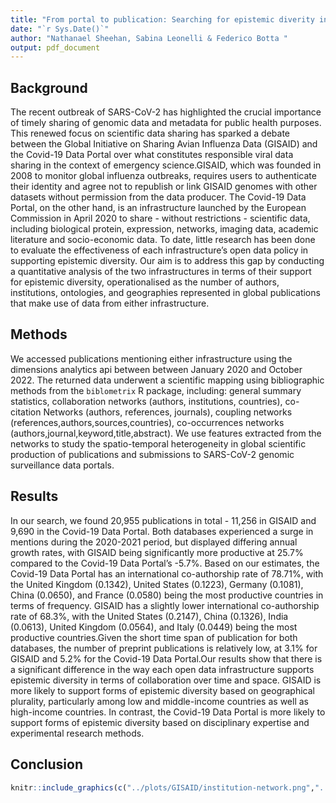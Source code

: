 ```yaml
---
title: "From portal to publication: Searching for epistemic diverity in genomic surveillance infrastructure"
date: "`r Sys.Date()`"
author: "Nathanael Sheehan, Sabina Leonelli & Federico Botta "
output: pdf_document
---
```



<!-- ```{r pressure, echo=FALSE, fig.cap="Data Governance - Open Science - Covid-19 - Epistemic Diversity", out.width = '100%'} -->
<!-- knitr::include_graphics("../plots/dna.png") -->
<!-- ``` -->
 

<!-- GISAID is a global initiative that enables scientists to access genomic data of the SARS-CoV-2 virus. The platform has been praised for its efforts in enabling global collaboration, yet it has also come under fire for its strict open data policy which requires researchers to sign a data sharing agreement that limits how they can use and share this data.  -->


<!--  The covid-19 pandemic has highlighted the importance of open data sharing as it has allowed researchers to rapidly respond to the pandemic through rapid knowledge exchange.  -->

<!-- Open data is often described as a panacea for the problems of data sharing in science. Yet, its often generalised definition lacks  The two common strains of open data - gratis and libre - are often described as antithetical to one another. Gratis open data is defined as "open data that is free of charge" and libre open data is defined as "open data that is free of legal, technological or social restrictions" (OECD, 2015). 

In recent history the debate between gratis and libre open data has largely played out between GISAID and the Covid-19 data portal in publications, public letters and leaked emails, yet little work has been done to quantitatively study the effectiveness of each platforms open data policy. We aim to address this research gap by conducting a quantitative analysis of the two platforms with regards to their support for epistemic diversity. 

We operationalise epistemic diversity as the number of authors, institutions, ontologies and geographies that are represented in global publications that make use of data from either platform. Epistemic diversity is important because it allows for different forms of knowledge to be represented in scientific research. For example, geographical diversity is important because it allows for different forms of knowledge about the virus to be represented in scientific research. Similarly, disciplinary diversity is important because it allows for different forms of knowledge about the virus to be represented in scientific research. The debate between gratis and libre open data has largely played out between GISAID and the Covid-19 Data Portal. GISAID is a gratis open data platform that was launched in 2008 in response to the outbreak of the H1N1 pandemic. The platform was designed to allow scientists to share genomic data about emerging pathogens with one another. The platform requires users to sign a Data Use Agreement (DUA) which stipulates that users will not share the data with anyone who does not have a DUA. 

The Covid-19 Data Portal is a libre open data platform that was launched in 2020 in response to the outbreak of the SARS-CoV-2 pandemic. The platform was designed to allow scientists to share genomic data about the virus with one another. The platform does not require users to sign a DUA. 

The debate between the two platforms has largely played out in the form of publications, public letters and leaked emails. For example, in May 2020, GISAID released a statement which criticised the Covid-19 Data Portal for not requiring users to sign a DUA. The statement claimed that the lack of a DUA would lead to the misuse of data and would hamper efforts to track the spread of the virus. In response, the Covid-19 Data Portal released a statement which claimed that the DUA was unnecessary and that it would hamper efforts to track the spread of the virus. 

In September 2020, GISAID released an open letter which criticised the Covid-19 Data Portal for not requiring users to sign a DUA. The letter claimed that the lack of a DUA would lead to the misuse of data and would hamper efforts to track the spread of the virus. In response, the Covid-19 Data Portal released a statement which claimed that the DUA was unnecessary and that it would hamper efforts to track the spread of the virus. 

In October 2020, GISAID released an email which criticised the Covid-19 Data Portal for not requiring users to sign a DUA. The email claimed that the lack of a DUA would lead to the misuse of data and would hamper efforts to track the spread of the virus. In response,  -->

## Background

The recent outbreak of SARS-CoV-2 has highlighted the crucial importance of timely sharing of genomic data and metadata for public health purposes. This renewed focus on scientific data sharing has sparked a debate between the Global Initiative on Sharing Avian Influenza Data (GISAID) and the Covid-19 Data Portal over what constitutes responsible viral data sharing in the context of emergency science.GISAID, which was founded in 2008 to monitor global influenza outbreaks, requires users to authenticate their identity and agree not to republish or link GISAID genomes with other datasets without permission from the data producer. The Covid-19 Data Portal, on the other hand, is an infrastructure launched by the European Commission in April 2020 to share - without restrictions - scientific data, including biological protein, expression, networks, imaging data, academic literature and socio-economic data. To date, little research has been done to evaluate the effectiveness of each infrastructure's open data policy in supporting epistemic diversity. Our aim is to address this gap by conducting a quantitative analysis of the two infrastructures in terms of their support for epistemic diversity, operationalised as the number of authors, institutions, ontologies, and geographies represented in global publications that make use of data from either infrastructure.

## Methods

We accessed publications mentioning either infrastructure using the dimensions analytics api between between January 2020 and October 2022. The returned data underwent a scientific mapping using bibliographic methods from the `biblometrix` R package, including: general summary statistics, collaboration networks (authors, institutions, countries), co-citation Networks (authors, references, journals), coupling networks (references,authors,sources,countries), co-occurrences networks (authors,journal,keyword,title,abstract). We use features extracted from the networks to study the spatio-temporal heterogeneity in global scientific production of publications and submissions to SARS-CoV-2 genomic surveillance data portals.

## Results
In our search, we found 20,955 publications in total - 11,256 in GISAID and 9,690 in the Covid-19 Data Portal. Both databases experienced a surge in mentions during the 2020-2021 period, but displayed differing annual growth rates, with GISAID being significantly more productive at 25.7% compared to the Covid-19 Data Portal's -5.7%. Based on our estimates, the Covid-19 Data Portal has an international co-authorship rate of 78.71%, with the United Kingdom (0.1342), United States (0.1223), Germany (0.1081), China (0.0650), and France (0.0580) being the most productive countries in terms of frequency. GISAID has a slightly lower international co-authorship rate of 68.3%, with the United States (0.2147), China (0.1326), India (0.0613), United Kingdom (0.0564), and Italy (0.0449) being the most productive countries.Given the short time span of publication for both databases, the number of preprint publications is relatively low, at 3.1% for GISAID and 5.2% for the Covid-19 Data Portal.Our results show that there is a significant difference in the way each open data infrastructure supports epistemic diversity in terms of collaboration over time and space. GISAID is more likely to support forms of epistemic diversity based on geographical plurality, particularly among low and middle-income countries as well as high-income countries. In contrast, the Covid-19 Data Portal is more likely to support forms of epistemic diversity based on disciplinary expertise and experimental research methods.

## Conclusion



```r
knitr::include_graphics(c("../plots/GISAID/institution-network.png","../plots/EMBL/institution-network.png"))
```

<!-- > Supplementary material - including code, data and presentations - can be accessed through the papers github [repository](https://github.com/natesheehan/OPEN-GM/).  -->

<!-- <p style="text-align:center;font-size:3em"> <b>*</b></p> -->


<!-- # Diverse enough: A scientific mapping of sars-cov-2 genome databases  -->

<!-- ## Background -->

<!-- Open Data is often lumped into two categories: "gratis" or "libre". These two terms have famously defined a period of open source history where computer scientists fought over the semantic import of describing technical processes and artefacts. As the quote famously goes "free as in speach, not beer" libre is Stallmans preposition in articulating the Free Software Movement (FOSS) and his position in defending freedom as a first principle in software and data exchange.  -->

<!-- The theme of epistemic diveristy has been explored in Open Science initiatives by identifying the number of factors in which can shape a diverse Open Science project. These include, but are not limited to a diversification of methods, characteristics of researchers, funding, geo-political location and intellectual property regimes (Leonelli 2021).One could say there are two main arguments for epistemic diversity; one is practical and the other is normative. The practical argument for epistemic diversity rests on the idea that diverse perspectives lead to new insights and theories. This argument has been put forward by many social epistemologists, including Helen Longino (2002) and Evelyn Fox Keller (1985). Longino argues that epistemic diversity is important because it leads to “the cognitive benefits of confrontation with alternative points of view” (2002, p. 74). In other words, when different perspectives are brought into contact with each other, they can challenge and improve each other. This process of confrontation and exchange is essential for scientific progress. Keller makes a similar point when she argues that “diversity…is an indispensable condition of fruitful scientific research” (1985, p. 21). She goes on to say that “without…diversity…there could be no growth in our knowledge” (1985, p. 21). Thus, according to the practical argument, epistemic diversity is important because it leads to better science. On the other hand, the normative argument for epistemic diversity rests on the idea that diverse perspectives should be included in science for moral or political reasons. This argument has been put forward by many feminist philosophers of science, including Sandra Harding (1986) and Donna Haraway (1991). Harding argues that we should strive for an “optimal mix” of voices in science because this would lead to “a more just society”. These arguments are not mutually exclusive, and both can be used to support the case for epistemic diversity. -->
<!-- <!-- #the semantic weighed with signifcant import - and for many still does.  --> 

<!-- <!-- and computer scientists jousted with defining . Libre, coming from the latin word "free", is famously known to come from Richard Stiemns articulataion of the , where among his   --> 

<!-- <!-- Altough these categories were intially developed to distingiush between the nuances of Open Access publications types, the terms have grown in the vernacular of data scholars and practitioners to taxonamise the various forms of OD. The terms are linguistically shared within the software movement  --> 

<!-- <!-- The latent potential of Open Data (OD) to radically improve knowledge exchange came into momentous actualisation during the Covid-19 pandemic and now, more than ever, plays a critical role in the ways institutions, governments and businesses operate. Typically, when deciphering what socio-legal form OD is  --> 

<!-- <!-- In his data driven history of bioinformatics, Hughes documents the long tradition and  --> 


<!-- <!-- Like the literature in Open Access, the terms "gratis" and "libre" have been used to describe two key formulations of openness. For example, gratis, coming from the  --> 

<!-- <!-- and the subsequent time passed since global sanctions and mandates were lifted in most countries. During this short but on going history, OD in its many forms and functions has come to play a commonplace role in the organisation of knowledge exchange among a global network of scientists, institutions, businesses and governments. This  --> 

<!-- <!-- As Jamie Leach concludes the resilience across research communicates to effectively solve what ever may be virus X will fundamentally rely on the manifestation of open access, open data and open science  as "new normals", he write "anything less will be regression without justification". Leach is not alone, many others agree with his orientation that  --> 

<!-- <!-- analysed using high-throughout put sequence machine in labatories spread across the globe. The field of genomic science and its cultural scientific norms of accepting the unrestricted sharing of genomic data  --> 


<!-- <!-- oncludes, . While taken in its most utopian reading, Leach argument for Open Science, Open Data and Open Access etc missi   --> 


<!-- What has been the debate between the two portals? -->

<!-- Nature letter -->
<!-- Gobels phd paper -->
<!-- Global disparities paper -->
<!-- Our previous work -->

<!-- How does this study fill the lacuna in research? -->

<!-- ## Data and Methods -->

<!-- The following section outlines the data and methods used as an emperical tool in this investigation. Although one of the authors have aforementioned in previous work against one of the methodologies used in this paper - biblometric analysis (Leonelli REF) - a degree of explanation may be needed.  -->

<!-- ### Data collection -->

<!-- Include queries, where teh data was from, what catefories were searched against, time, language, article type and manual filtering efforts.  -->

<!-- ### Data Analysis -->

<!-- - Explain scientific mapping, Bibliometric analysis, regression and state all the software and packages being used. -->

<!-- - Summary statistics -->

<!-- - Networks of publications -->

<!-- - Spatio-temporal correlations -->

<!-- ## Results -->

<!-- ### GISAID -->

<!-- ```{r, echo=FALSE, fig.cap="Data Governance - Open Science - Covid-19 - Epistemic Diversity", out.width = '100%'} -->
<!-- S = readRDS("../data/sum-ena-corpus.rds") -->
<!-- knitr::kable(as.data.frame(S$MainInformationDF)) -->
<!-- ``` -->

<!-- ```{r, echo=FALSE, fig.cap="Data Governance - Open Science - Covid-19 - Epistemic Diversity", out.width = '100%'} -->
<!-- knitr::include_graphics("../plots/EMBL/mcp-scp.png") -->
<!-- ``` -->


<!-- ```{r, echo=FALSE, fig.cap="Data Governance - Open Science - Covid-19 - Epistemic Diversity", out.width = '100%'} -->
<!-- knitr::include_graphics("../plots/presentation/gisaid-networks.png") -->
<!-- ``` -->

<!-- ### The Covid-19 Data Portal -->

<!-- #### Summary Statistics -->

<!-- ```{r, echo=FALSE, fig.cap="Data Governance - Open Science - Covid-19 - Epistemic Diversity", out.width = '100%'} -->
<!-- S = readRDS("../data/sum-ena-corpus.rds") -->
<!-- knitr::kable(as.data.frame(S$MainInformationDF)) -->
<!-- ``` -->

<!-- #### Networks  -->

<!-- ```{r, echo=FALSE, fig.cap="Data Governance - Open Science - Covid-19 - Epistemic Diversity", out.width = '100%'} -->
<!-- knitr::include_graphics("../plots/EMBL/mcp-scp.png") -->
<!-- ``` -->


<!-- ```{r, echo=FALSE, fig.cap="Data Governance - Open Science - Covid-19 - Epistemic Diversity", out.width = '100%'} -->
<!-- knitr::include_graphics("../plots/EMBL/author-network.png") -->
<!-- ``` -->


<!-- ```{r, echo=FALSE, fig.cap="Data Governance - Open Science - Covid-19 - Epistemic Diversity", out.width = '100%'} -->
<!-- knitr::include_graphics("../plots/EMBL/country-network.png") -->
<!-- ``` -->


<!-- ```{r, echo=FALSE, fig.cap="Data Governance - Open Science - Covid-19 - Epistemic Diversity", out.width = '100%'} -->
<!-- knitr::include_graphics("../plots/EMBL/institution-network.png") -->
<!-- ``` -->


<!-- ```{r, echo=FALSE, fig.cap="Data Governance - Open Science - Covid-19 - Epistemic Diversity", out.width = '100%'} -->
<!-- knitr::include_graphics("../plots/EMBL/keyword-network.png") -->
<!-- ``` -->


<!-- ## Discussion -->



<!-- ## Conclusion -->

<!-- ## References -->

<!-- <!--  -->


<!-- The SARS-CoV-2 pandemic has seen a dramatic increase in the use of genomic data, with initiatives such as the Global Initiative on Sharing All Influenza Data (GISAID) and the Covid-19 Data Portal being among the leading in facilitating open sharing of all kinds; sequence, patient metadata records ,photogenic trees, literature and much more*. Despite this seemingly aulurtistic image of science, there has been an on going debate questioning if these increased sharing may not be inclusive or diverse enough, and that existing inequalities among global scientific networks may be exacerbated. Following on from this line of inquiry, -->
